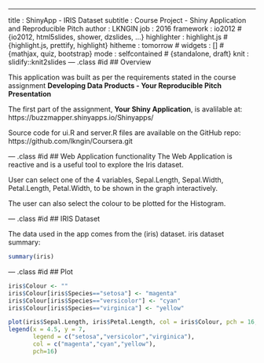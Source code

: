 ---
title       : ShinyApp - IRIS Dataset
subtitle    : Course Project - Shiny Application and Reproducible Pitch
author      : LKNGIN
job         : 2016
framework   : io2012        # {io2012, html5slides, shower, dzslides, ...}
highlighter : highlight.js  # {highlight.js, prettify, highlight}
hitheme     : tomorrow      # 
widgets     : []            # {mathjax, quiz, bootstrap}
mode        : selfcontained # {standalone, draft}
knit        : slidify::knit2slides
--- .class #id 
## Overview

This application was built as per the requirements stated in the course assignment **Developing Data Products - Your Reproducible Pitch Presentation**

The first part of the assignment, **Your Shiny Application**, is avalilable at:
https://buzzmapper.shinyapps.io/Shinyapps/

Source code for ui.R and server.R files are available on the GitHub repo:
https://github.com/lkngin/Coursera.git

--- .class #id 
## Web Application functionality
The Web Application is reactive and is a useful tool to explore the Iris dataset.

User can select one of the 4 variables, Sepal.Length, Sepal.Width, Petal.Length, Petal.Width, to be shown in the graph interactively.

The user can also select the colour to be plotted for the Histogram.

--- .class #id 
## IRIS Dataset

The data used in the app comes from the (iris) dataset. 
iris dataset summary:
```r
summary(iris)
```

--- .class #id 
## Plot
```r
iris$Colour <- ""
iris$Colour[iris$Species=="setosa"] <- "magenta"
iris$Colour[iris$Species=="versicolor"] <- "cyan"
iris$Colour[iris$Species=="virginica"] <- "yellow"

plot(iris$Sepal.Length, iris$Petal.Length, col = iris$Colour, pch = 16, cex = 2)
legend(x = 4.5, y = 7, 
       legend = c("setosa","versicolor","virginica"),
       col = c("magenta","cyan","yellow"),
       pch=16)
```

